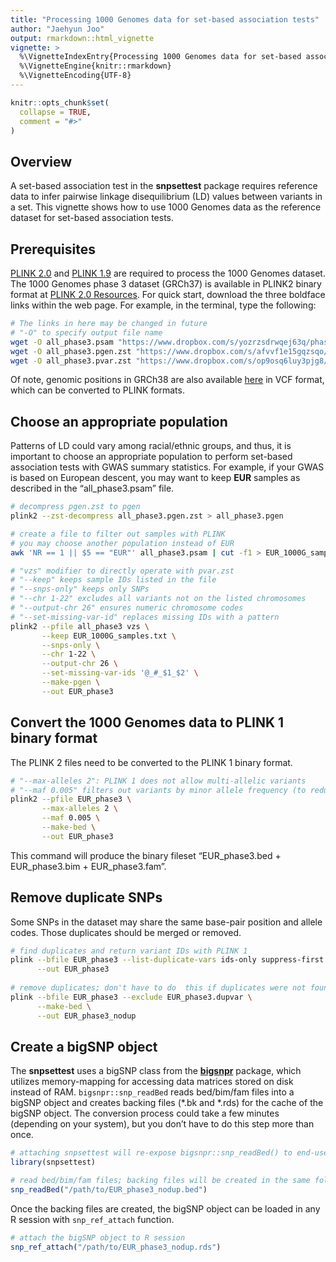 ```yaml
---
title: "Processing 1000 Genomes data for set-based association tests"
author: "Jaehyun Joo"
output: rmarkdown::html_vignette
vignette: >
  %\VignetteIndexEntry{Processing 1000 Genomes data for set-based association tests}
  %\VignetteEngine{knitr::rmarkdown}
  %\VignetteEncoding{UTF-8}
---
```


```r
knitr::opts_chunk$set(
  collapse = TRUE,
  comment = "#>"
)
```

## Overview

A set-based association test in the **snpsettest** package requires reference
data to infer pairwise linkage disequilibrium (LD) values between variants in a
set. This vignette shows how to use 1000 Genomes data as the reference dataset
for set-based association tests.

## Prerequisites

[PLINK 2.0](https://www.cog-genomics.org/plink/2.0/) and [PLINK
1.9](https://www.cog-genomics.org/plink/1.9/) are required to process the 1000
Genomes dataset. The 1000 Genomes phase 3 dataset (GRCh37) is available in
PLINK2 binary format at [PLINK 2.0
Resources](https://www.cog-genomics.org/plink/2.0/resources#1kg_phase3). For
quick start, download the three boldface links within the web page. For example,
in the terminal, type the following:

```bash
# The links in here may be changed in future
# "-O" to specify output file name
wget -O all_phase3.psam "https://www.dropbox.com/s/yozrzsdrwqej63q/phase3_corrected.psam?dl=1"
wget -O all_phase3.pgen.zst "https://www.dropbox.com/s/afvvf1e15gqzsqo/all_phase3.pgen.zst?dl=1"
wget -O all_phase3.pvar.zst "https://www.dropbox.com/s/op9osq6luy3pjg8/all_phase3.pvar.zst?dl=1"
```

Of note, genomic positions in GRCh38 are also available
[here](http://ftp.1000genomes.ebi.ac.uk/vol1/ftp/release/20130502/supporting/GRCh38_positions/)
in VCF format, which can be converted to PLINK formats.

## Choose an appropriate population

Patterns of LD could vary among racial/ethnic groups, and thus, it is important
to choose an appropriate population to perform set-based association tests with
GWAS summary statistics. For example, if your GWAS is based on European descent,
you may want to keep **EUR** samples as described in the "all_phase3.psam" file.

```bash
# decompress pgen.zst to pgen
plink2 --zst-decompress all_phase3.pgen.zst > all_phase3.pgen

# create a file to filter out samples with PLINK
# you may choose another population instead of EUR
awk 'NR == 1 || $5 == "EUR"' all_phase3.psam | cut -f1 > EUR_1000G_samples.txt

# "vzs" modifier to directly operate with pvar.zst
# "--keep" keeps sample IDs listed in the file
# "--snps-only" keeps only SNPs
# "--chr 1-22" excludes all variants not on the listed chromosomes
# "--output-chr 26" ensures numeric chromosome codes
# "--set-missing-var-id" replaces missing IDs with a pattern
plink2 --pfile all_phase3 vzs \
       --keep EUR_1000G_samples.txt \
       --snps-only \
       --chr 1-22 \
       --output-chr 26 \
       --set-missing-var-ids '@_#_$1_$2' \
       --make-pgen \
       --out EUR_phase3
```

## Convert the 1000 Genomes data to PLINK 1 binary format

The PLINK 2 files need to be converted to the PLINK 1 binary format.

```bash
# "--max-alleles 2": PLINK 1 does not allow multi-allelic variants
# "--maf 0.005" filters out variants by minor allele frequency (to reduce size)
plink2 --pfile EUR_phase3 \
       --max-alleles 2 \
       --maf 0.005 \
       --make-bed \
       --out EUR_phase3
```

This command will produce the binary fileset "EUR\_phase3.bed +
EUR\_phase3.bim + EUR\_phase3.fam".

## Remove duplicate SNPs

Some SNPs in the dataset may share the same base-pair position and allele codes.
Those duplicates should be merged or removed.

```bash
# find duplicates and return variant IDs with PLINK 1
plink --bfile EUR_phase3 --list-duplicate-vars ids-only suppress-first \
      --out EUR_phase3
      
# remove duplicates; don't have to do  this if duplicates were not found.
plink --bfile EUR_phase3 --exclude EUR_phase3.dupvar \
      --make-bed \
      --out EUR_phase3_nodup
```

## Create a bigSNP object

The **snpsettest** uses a bigSNP class from the
[**bigsnpr**](https://privefl.github.io/bigsnpr/) package, which utilizes
memory-mapping for accessing data matrices stored on disk instead of RAM.
`bigsnpr::snp_readBed` reads bed/bim/fam files into a bigSNP object and
creates backing files (\*.bk and \*.rds) for the cache of the bigSNP object.
The conversion process could take a few minutes (depending on your system),
but you don't have to do this step more than once.

```r
# attaching snpsettest will re-expose bigsnpr::snp_readBed() to end-users
library(snpsettest)

# read bed/bim/fam files; backing files will be created in the same folder
snp_readBed("/path/to/EUR_phase3_nodup.bed")
```

Once the backing files are created, the bigSNP object can be loaded in any R
session with `snp_ref_attach` function.

```r
# attach the bigSNP object to R session
snp_ref_attach("/path/to/EUR_phase3_nodup.rds")
```

